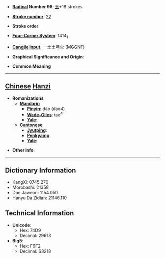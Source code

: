 * '''[[Wiktionary:Chinese radical index| Radical]] Number 96''': [[Wiktionary:Chinese radical index 玉|玉]]+18 strokes

* '''[[Wiktionary:Chinese total strokes index|Stroke number]]''': [[Wiktionary:Chinese total strokes index 22|22]]

* '''Stroke order''': 

* '''[[Wiktionary:Chinese four corner index|Four-Corner System]]''': 1414<sub>1</sub>

* '''[[Wiktionary:Chinese Cangjie index|Cangjie input]]''': 一土土弓火 (MGGNF)

* '''Graphical Significance and Origin''': 

* '''Common Meaning'''

----

== [[Chinese]] [[Hanzi]] ==

* '''Romanizations'''
** '''[[Mandarin]]'''
*** '''[[Pinyin]]''': dào (dao4)
*** '''[[Wade-Giles]]''': tao<sup>4</sup>
*** '''[[Yale]]''': 
** '''[[Cantonese]]'''
*** '''[[Jyutping]]''':
*** '''[[Penkyamp]]''': 
*** '''[[Yale]]''': 

* '''Other info''': 

----

== Dictionary Information ==

* KangXi: 0745.270
* Morobashi: 21358
* Dae Jaweon: 1154.050
* Hanyu Da Zidian: 21146.110

== Technical Information ==

* '''Unicode''':
** Hex: 74D9
** Decimal: 29913
* '''Big5''':
** Hex: F6F2
** Decimal: 63218